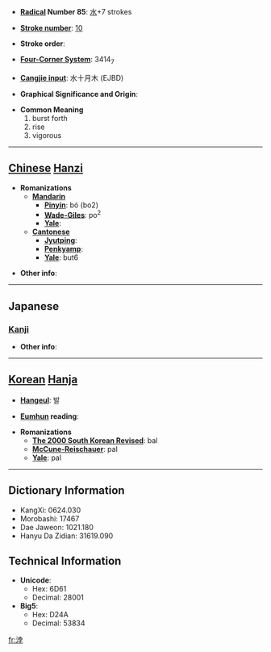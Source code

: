 * '''[[Wiktionary:Chinese radical index| Radical]] Number 85''': [[Wiktionary:Chinese radical index 水|水]]+7 strokes

* '''[[Wiktionary:Chinese total strokes index|Stroke number]]''': [[Wiktionary:Chinese total strokes index 10|10]]

* '''Stroke order''': 

* '''[[Wiktionary:Chinese four corner index|Four-Corner System]]''': 3414<sub>7</sub>

* '''[[Wiktionary:Chinese Cangjie index|Cangjie input]]''': 水十月木 (EJBD)

* '''Graphical Significance and Origin''': 

* '''Common Meaning'''
*#burst forth
*# rise
*# vigorous


----

== [[Chinese]] [[Hanzi]] ==

* '''Romanizations'''
** '''[[Mandarin]]'''
*** '''[[Pinyin]]''': bó (bo2)
*** '''[[Wade-Giles]]''': po<sup>2</sup>
*** '''[[Yale]]''': 
** '''[[Cantonese]]'''
*** '''[[Jyutping]]''':
*** '''[[Penkyamp]]''': 
*** '''[[Yale]]''': but6

* '''Other info''': 

----

==Japanese==
===[[Kanji]]===
{{kanji|on readings=[[ほつ]] (hotsu), [[ぼち]] (bochi), [[ぼつ]] (botsu)|kun readings=[[おこる]] (okoru)}}

* '''Other info''':  

----

== [[Korean]] [[Hanja]] ==

* '''[[Hangeul]]''': 발

* '''[[Eumhun]] reading''': 

* '''Romanizations'''
** '''[[The 2000 South Korean Revised Romanization|The 2000 South Korean Revised]]''': bal
** '''[[McCune-Reischauer]]''': pal
** '''[[Yale]]''': pal

----

== Dictionary Information ==

* KangXi: 0624.030
* Morobashi: 17467
* Dae Jaweon: 1021.180
* Hanyu Da Zidian: 31619.090

== Technical Information ==

* '''Unicode''':
** Hex: 6D61
** Decimal: 28001
* '''Big5''':
** Hex: D24A
** Decimal: 53834

[[fr:浡]]
